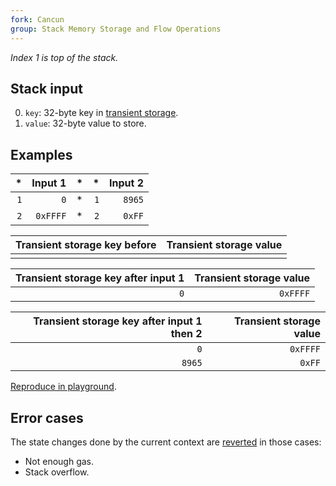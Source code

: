 ```yaml
---
fork: Cancun
group: Stack Memory Storage and Flow Operations
---
```


*Index 1 is top of the stack.*

## Stack input

0. `key`: 32-byte key in [transient storage](/about).
1. `value`: 32-byte value to store.

## Examples

| * | Input 1 | * | * | Input 2 |
|--:|--------:|--:|--:|--------:|
| `1` | `0` | * | `1` | `8965` |
| `2` | `0xFFFF` | * | `2` | `0xFF` |

| Transient storage key before | Transient storage value |
|-------------------:|--------------:|
| | |

| Transient storage key after input 1 | Transient storage value |
|--------------------------:|--------------:|
| `0` | `0xFFFF` |

| Transient storage key after input 1 then 2 | Transient storage value |
|---------------------------------:|--------------:|
| `0` | `0xFFFF` |
| `8965` | `0xFF` |

[Reproduce in playground](/playground?fork=cancun&unit=Wei&codeType=Mnemonic&code='z1yFFsH1%200w~zvysHv8965w'~%5Cnz%2F%2F%20Input%20yshv0xFFw~TSTORE~v2%20s~PUS%01svwyz~_).

## Error cases

The state changes done by the current context are [reverted](#FD) in those cases:
- Not enough gas.
- Stack overflow.
